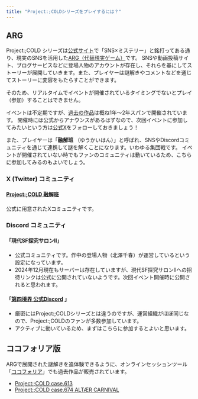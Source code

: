 ```yaml
---
title: "Project:;COLDシリーズをプレイするには？"
---
```


## ARG

Project:;COLD シリーズは[公式サイト](https://www.project-cold.net/)で「SNS×ミステリー」と銘打ってある通り、現実のSNSを活用した[ARG（代替現実ゲーム）](https://arg.igda.jp/p/arg.html)です。
SNSや動画投稿サイト、ブログサービスなどに登場人物のアカウントが存在し、それらを基にしてストーリーが展開していきます。また、プレイヤーは謎解きやコメントなどを通じてストーリーに変容をもたらすことができます。

そのため、リアルタイムでイベントが開催されているタイミングでないとプレイ（参加）することはできません。

イベントは不定期ですが、[過去の作品](/cases)は概ね1年～2年スパンで開催されています。
開催時には公式からアナウンスがあるはずなので、次回イベントに参加してみたいという方は[公式X](https://x.com/projectcold_613)をフォローしておきましょう！

また、プレイヤーは「**融解班** （ゆうかいはん）」と呼ばれ、SNSやDiscordコミュニティを通じて連携して謎を解くことになります。いわゆる集団戦です。
イベントが開催されていない時でもファンのコミュニティは動いているため、こちらに参加してみるのもよいでしょう。

### X (Twitter) コミュニティ

#### [Project:;COLD 融解班](https://x.com/i/communities/1498869071416152065)

公式に用意されたXコミュニティです。

### Discord コミュニティ

#### 「現代SF探究サロンⅡ」
- 公式コミュニティです。作中の登場人物（北澤千春）が運営しているという設定になっています。
- 2024年12月現在もサーバーは存在していますが、現代SF探究サロンⅡへの招待リンクは公式に公開されていないようです。次回イベント開催時に公開されると思われます。

#### 「[第四境界 公式Discord](https://shop.daiyonkyokai.net/pages/discord) 」
- 厳密にはProject:;COLDシリーズとは違うのですが、運営組織がほぼ同じなので、Project:;COLDのファンが多数参加しています。
- アクティブに動いているため、まずはこちらに参加するとよいと思います。

## ココフォリア版

ARGで展開された謎解きを追体験できるように、オンラインセッションツール「[ココフォリア](https://ccfolia.com/)」でも過去作品が販売されています。

- [Project:;COLD case.613](https://www.project-cold.net/news/post-17/)
- [Project:;COLD case.674 ALTÆR CARNIVAL](https://ccfolia.com/games/FHoSANg4SYM9e6ZRWgExk)
